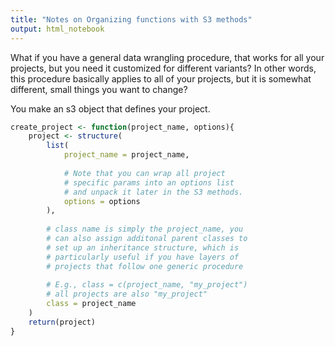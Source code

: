 ```yaml
---
title: "Notes on Organizing functions with S3 methods"
output: html_notebook
---
```


What if you have a general data wrangling procedure, that works for all your projects, but you need it customized for different variants? In other words, this procedure basically applies to all of your projects, but it is somewhat different, small things you want to change?

You make an s3 object that defines your project. 

```r
create_project <- function(project_name, options){
    project <- structure(
        list(
            project_name = project_name,
               
            # Note that you can wrap all project 
            # specific params into an options list 
            # and unpack it later in the S3 methods.
        	options = options
        ),
      
        # class name is simply the project_name, you 
        # can also assign additonal parent classes to
        # set up an inheritance structure, which is 
        # particularly useful if you have layers of 
        # projects that follow one generic procedure
       
        # E.g., class = c(project_name, "my_project")
        # all projects are also "my_project"
        class = project_name
    )
    return(project)
}

```

